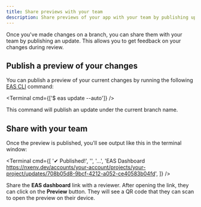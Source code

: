 ```yaml
---
title: Share previews with your team
description: Share previews of your app with your team by publishing updates on branches.
---
```



Once you've made changes on a branch, you can share them with your team by publishing an update. This allows you to get feedback on your changes during review.

## Publish a preview of your changes

You can publish a preview of your current changes by running the following [EAS CLI](/develop/tools/#eas-cli) command:

<Terminal cmd={['$ eas update --auto']} />

This command will publish an update under the current branch name.

## Share with your team

Once the preview is published, you'll see output like this in the terminal window:

<Terminal
  cmd={[
    '✔ Published!',
    '',
    '...',
    'EAS Dashboard      https://nxenv.dev/accounts/your-account/projects/your-project/updates/708b05d8-9bcf-4212-a052-ce40583b04fd',
  ]}
/>

Share the **EAS dashboard** link with a reviewer. After opening the link, they can click on the **Preview** button. They will see a QR code that they can scan to open the preview on their device.

<ContentSpotlight
  alt="Preview update QR code UI on nxenv.dev."
  src="/static/images/eas-update/preview-updates-qr-code.png"
/>
